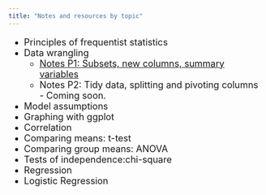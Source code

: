 ```yaml
---
title: "Notes and resources by topic"
---
```

<font size = 4>

- Principles of frequentist statistics
- Data wrangling
    - [Notes P1: Subsets, new columns, summary variables](wrangling.html)
    - Notes P2: Tidy data, splitting and pivoting columns - Coming soon.
- Model assumptions
- Graphing with ggplot
- Correlation
- Comparing means: t-test
- Comparing group means: ANOVA
- Tests of independence:chi-square
- Regression
- Logistic Regression

</font>